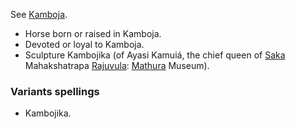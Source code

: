 See [[Kamboja]].

*Horse born  or  raised in Kamboja.
*Devoted or loyal to Kamboja. 
*Sculpture Kambojika  (of Ayasi Kamuiá,  the chief queen of [[Saka]] Mahakshatrapa [[Rajuvula]]: [[Mathura]] Museum). 

===Variants spellings===

*Kambojika.

{{Rfc}}